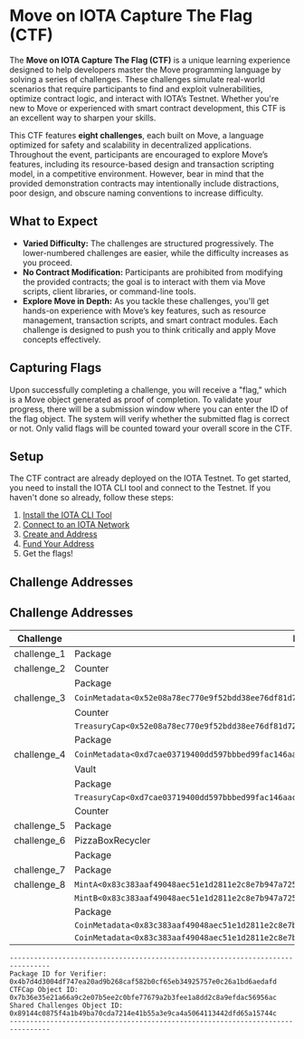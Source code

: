# Move on IOTA Capture The Flag (CTF)

The **Move on IOTA Capture The Flag (CTF)** is a unique learning experience designed to help developers master the Move programming language by solving a series of challenges. These challenges simulate real-world scenarios that require participants to find and exploit vulnerabilities, optimize contract logic, and interact with IOTA’s Testnet. Whether you're new to Move or experienced with smart contract development, this CTF is an excellent way to sharpen your skills.

This CTF features **eight challenges**, each built on Move, a language optimized for safety and scalability in decentralized applications. Throughout the event, participants are encouraged to explore Move’s features, including its resource-based design and transaction scripting model, in a competitive environment. However, bear in mind that the provided demonstration contracts may intentionally include distractions, poor design, and obscure naming conventions to increase difficulty.

## What to Expect

- **Varied Difficulty:** The challenges are structured progressively. The lower-numbered challenges are easier, while the difficulty increases as you proceed.
- **No Contract Modification:** Participants are prohibited from modifying the provided contracts; the goal is to interact with them via Move scripts, client libraries, or command-line tools.
- **Explore Move in Depth:** As you tackle these challenges, you'll get hands-on experience with Move’s key features, such as resource management, transaction scripts, and smart contract modules. Each challenge is designed to push you to think critically and apply Move concepts effectively.


## Capturing Flags

Upon successfully completing a challenge, you will receive a "flag," which is a Move object generated as proof of completion. To validate your progress, there will be a submission window where you can enter the ID of the flag object. The system will verify whether the submitted flag is correct or not. Only valid flags will be counted toward your overall score in the CTF.

## Setup

The CTF contract are already deployed on the IOTA Testnet. To get started, you need to install the IOTA CLI tool and connect to the Testnet. If you haven't done so already, follow these steps:

1. [Install the IOTA CLI Tool](../getting-started/install-iota.mdx)
2. [Connect to an IOTA Network](../getting-started/connect.mdx)
3. [Create and Address](../getting-started/get-address.mdx)
4. [Fund Your Address](../getting-started/get-coins.mdx)
5. Get the flags!



## Challenge Addresses

## Challenge Addresses

| Challenge   | Entity                                                          | Address                                                        |
|-------------|------------------------------------------------------------------|----------------------------------------------------------------|
| challenge_1 | Package                                                          | `0xfad6210dc2970a8543a4e1a019aec5fa8b1fcf07749861b750cdc58cd780e2b3` |
| challenge_2 | Counter                                                          | `0xe12c486fa36f8fefcfea0ebbf75ca861a0be22377dce0e578bd2e1000ecfc9c3` |
|             | Package                                                          | `0x78cae6e0510371f9ce6c8dc5c73ecb7e8d2b8475bca82f78b481ac14fba5c07d` |
| challenge_3 | `CoinMetadata<0x52e08a78ec770e9f52bdd38ee76df81d72c7f24fcc8c7e5f71fc9980788ff6cb::mintcoin::MINTCOIN>` | `0x4f98de7edca3039093a05c5978263c81b1e69c03025c762ac2b993d0bf7f00ce` |
|             | Counter                                                          | `0x8a14c59528ff9058f226ee8c76a78504f8ecc95a46a25a138d36a18169d350c1` |
|             | `TreasuryCap<0x52e08a78ec770e9f52bdd38ee76df81d72c7f24fcc8c7e5f71fc9980788ff6cb::mintcoin::MINTCOIN>` | `0xb37d01caffadabdbe63579556d66743d68a677f91865279a337dad341b6f2aef` |
|             | Package                                                          | `0x52e08a78ec770e9f52bdd38ee76df81d72c7f24fcc8c7e5f71fc9980788ff6cb` |
| challenge_4 | `CoinMetadata<0xd7cae03719400dd597bbbed99fac146aaca49ac41350408fcc831d27668c0d7b::airdrop::AIRDROP>` | `0xd618a3688ef14d8427aa6f5ee52b65943b96e8846abbcfedff39c7b75d0f8730` |
|             | Vault                                                            | `0xe4d5d7b58153a28271d4f35f2043449a22c8054e716977e8469630458af547ff` |
|             | Package                                                          | `0xd7cae03719400dd597bbbed99fac146aaca49ac41350408fcc831d27668c0d7b` |
|             | `TreasuryCap<0xd7cae03719400dd597bbbed99fac146aaca49ac41350408fcc831d27668c0d7b::airdrop::AIRDROP>` | `0xb5698e2ef22474d95cdce054cae12ab952d478968429e26bc5d2bb60f4f067f7` |
|             | Counter                                                          | `0xfa1088df12fbc70851be3046aa37c446826dadfb7206b0b1254f26b3d5858645` |
| challenge_5 | Package                                                          | `0xf5dcf091c606e3b767796e0ad031fb2b438a6053002e5a1e51dc44f58e39b902` |
| challenge_6 | PizzaBoxRecycler                                                 | `0x2a76437cd35503b3659f3441d5b0d8fd5483582e773544f8a1e5103f64a39e77` |
|             | Package                                                          | `0x3ef7149811bb40263b64459cfc9daedcdb4c563ce73c39e86cff70053b15cf99` |
| challenge_7 | Package                                                          | `0x7bbd83dde4cf823079fe05797a55f8ec3ee2a0a0c7c9ecbf908d62f36ef8c67b` |
| challenge_8 | `MintA<0x83c383aaf49048aec51e1d2811e2c8e7b947a725fd4c20d9ce78a8b3702cecb9::ctfa::CTFA>`             | `0xd402cfbe901f52d57dec1e840c57fbf5a5a455faf00bc1511d067e4125b517d2` |
|             | `MintB<0x83c383aaf49048aec51e1d2811e2c8e7b947a725fd4c20d9ce78a8b3702cecb9::ctfb::CTFB>`             | `0x3605e7efd4b82ed41e7ac52d6fabc822b64960182ceebc9e4450167666bb987e` |
|             | Package                                                          | `0x83c383aaf49048aec51e1d2811e2c8e7b947a725fd4c20d9ce78a8b3702cecb9` |
|             | `CoinMetadata<0x83c383aaf49048aec51e1d2811e2c8e7b947a725fd4c20d9ce78a8b3702cecb9::ctfa::CTFA>`     | `0x0ce82a9f00dba0def36d8b628e549086076a496246e1ef15038a9e3b6dadd929` |
|             | `CoinMetadata<0x83c383aaf49048aec51e1d2811e2c8e7b947a725fd4c20d9ce78a8b3702cecb9::ctfb::CTFB>`      | `0x82bdd9f85c6f5cd708e5e31c96d18a23616e33282ea173c1cfa99af2329bd6ff` |

```
--------------------------------------------------------------------------------
Package ID for Verifier: 0x4b7d4d3004df747ea20ad9b268caf582b0cf65eb34925757e0c26a1bd6aedafd
CTFCap Object ID: 0x7b36e35e21a66a9c2e07b5ee2c0bfe77679a2b3fee1a8dd2c8a9efdac56956ac
Shared Challenges Object ID: 0x89144c0875f4a1b49ba70cda7214e41b55a3e9ca4a5064113442dfd65a15744c
--------------------------------------------------------------------------------
```



